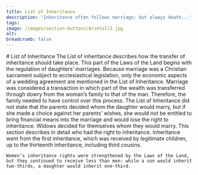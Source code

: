 ```yaml
---
title: List of Inheritance
description: 'Inheritance often follows marriage; but always death...'
tags:
image: /images/section-buttons/Arvetall2.jpg
alt: 
breadcrumb: false
---
```


 

<SitatHero 
    title='List of Inheritance'
    ingress='“A father and a mother are to decide on their daughters’ marriages if they are alive. But if they are dead, the closest paternal kinsmen are to decide.”'  
    footer='List of Inheritance, chapter 1'
/>

<Spacer height='10' />

<Container>
    # List of Inheritance
</Container>

<Container stil="firstletter text-left text-xl" columns={2} margin={10}> 
    The List of inheritance describes how the transfer of inheritance should take place. This part of the Laws of the Land begins with the regulation of daughters’ marriages. Because marriage was a Christian sacrament subject to ecclesiastical legislation, only the economic aspects of a wedding agreement are mentioned in the List of Inheritance. Marriage was considered a transaction in which part of the wealth was transferred through dowry from the woman’s family to that of the man. Therefore, the family needed to have control over this process. The List of Inheritance did not state that the parents decided whom the daughter would marry, but if she made a choice against her parents’ wishes, she would not be entitled to bring financial means into the marriage and would lose the right to inheritance. Widows decided for themselves whom they would marry. This section describes in detail who had the right to inheritance. Inheritance went from the first inheritance, which was received by legitimate children, up to the thirteenth inheritance, including third cousins. 
    
    Women’s inheritance rights were strengthened by the Laws of the Land, but they continued to receive less than men: while a son would inherit two-thirds, a daughter would inherit one-third.
</Container>

<Container>
  <Spacer height={10} />

  <SubTextsCards items={site.arvetallet} meta={meta}  />
</Container>
 
